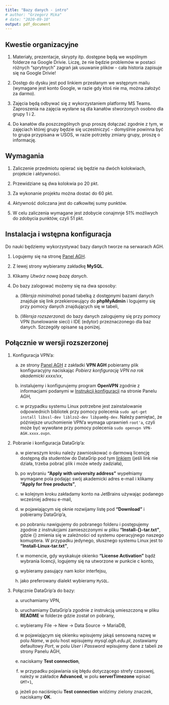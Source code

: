 ```yaml
---
title: "Bazy danych - intro"
# author: "Grzegorz Mika"
# date: "2020-09-10"
output: pdf_document
---
```


## Kwestie organizacyjne

1. Materiały, prezentacje, skrypty itp. dostępne będą we wspólnym folderze na Google Drivie. Liczę, że nie będzie problemów w postaci różnych "sprytnych" zagrań jak usuwanie plików - cała historia zapisuje się na Google Drivie!

2. Dostęp do dysku jest pod linkiem przesłanym we wstępnym mailu (wymagane jest konto Google, w razie gdy ktoś nie ma, można założyć za darmo).

3. Zajęcia będą odbywać się z wykorzystaniem platformy MS Teams. Zaproszenia na zajęcia wysłane są dla kanałów stworzonych osobno dla grupy 1 i 2.

4. Do kanałów dla poszczególnych grup proszę dołączać zgodnie z tym, w zajęciach której grupy będzie się uczestniczyć - domyślnie powinna być to grupa przypisana w USOS, w razie potrzeby zmiany grupy, proszę o informację.

## Wymagania

1. Zaliczenie przedmiotu opierać się będzie na dwóch kolokwiach, projekcie i aktywności.

2. Przewidziane są dwa kolokwia po 20 pkt.

3. Za wykonanie projektu można dostać do 60 pkt.

4. Aktywność doliczana jest do całkowitej sumy punktów.

5. W celu zaliczenia wymagane jest zdobycie conajmnje 51% możliwych do zdobycia punktów, czyli 51 pkt.

## Instalacja i wstępna konfiguracja

Do nauki będziemy wykorzystywać bazy danych tworze na serwarach AGH.

1. Logujemy się na stronę [Panel AGH](https://panel.agh.edu.pl/index.php).

2. Z lewej strony wybieramy zakładkę **MySQL**.

3. Klikamy *Utwórz nową bazę danych*.

4. Do bazy zalogować możemy się na dwa sposoby:

    a. (*Wersja minimalna*) ponad tabelką z dostępnymi bazami danych znajduje się link przekierowujący do **phpMyAdmin** i logujemy się przy pomocy danych znajdujących się w tabeli,
    
    b. (*Wersja rozszerzona*) do bazy danych zalogujemy się przy pomocy VPN (tunelowanie sieci) i IDE (edytor) przeznaczonego dla baz danych. Szczegóły opisane są poniżej. 
 
## Połącznie w wersji rozszerzonej

1. Konfiguracja VPN'a:

    a. ze strony [Panel AGH](https://panel.agh.edu.pl/index.php) z zakładki **VPN AGH** pobieramy plik konfiguracyjny naciskając *Pobierz konfigurację VPN na rok akademicki xxxx/xx*,
    
    b. instalujemy i konfigurujemy program **OpenVPN** zgodnie z informacjami podanymi w [Instrukcji konfiguracji](http://panel.agh.edu.pl/docs/openvpn/) na stronie Panelu AGH,
    
    c. w przypadku systemu Linux potrzebne jest zainstalowanie odpowiednich bibliotek przy pomocy polecenia `sudo apt-get install libssl-dev liblzo2-dev libpam0g-dev`. Należy pamiętać, że późniejsze uruchomienie VPN'a wymaga uprawnień `root'a`, czyli może być wywołane przy pomocy polecenia `sudo openvpn VPN-AGH.xxxx.ovpn`.

2. Pobranie i konfiguracja DataGrip'a:

    a. w pierwszym kroku należy zawnioskować o darmową licencję dostępną dla studentów do DataGrip pod tym [linkiem](https://www.jetbrains.com/community/education/#students) (jeśli link nie działa, trzeba pobrać plik i może wtedy zadziała),

    b. po wybraniu **"Apply with university address"** wypełniamy wymagane pola podając swój akademicki adres e-mail i klikamy **"Apply for free products"**,

    c. w kolejnym kroku zakładamy konto na JetBrains używając podanego wcześniej adresu e-mail,
    d. w pojawiającym się oknie rozwijamy listę pod **"Download"** i pobieramy DataGrip'a,
    e. po pobraniu nawigujemy do pobranego folderu i postępujemy zgodnie z instrukcjami zamieszczonymi w pliku **"Install-{}-tar.txt"**, gdzie {} zmienia się w zależności od systemu operacyjnego naszego komuptera. W przypadku jedynego, słusznego systemu Linux jest to **"Install-Linux-tar.txt"**,
    f. w momencie, gdy wyskakuje okienko **"License Activation"** bądź wybrania licencji, logujemy się na utworzone w punkcie c konto,
    g. wybieramy pasujący nam kolor interfejsu,
    h. jako preferowany dialekt wybieramy `MySQL`.

3. Połącznie DataGrip'a do bazy:

    a. uruchamiamy VPN,
    
    b. uruchamiamy DataGrip'a zgodnie z instrukcją umieszczoną w pliku **README** w folderze gdzie został on pobrany,
    
    c. wybieramy File -> New -> Data Source -> MariaDB,
    
    d. w pojawiającym się okienku wpisujemy jakąś sensowną nazwę w polu *Name*, w polu host wpisujemy *mysql.agh.edu.pl*, zostawiamy defaultowy *Port*, w polu *User* i *Password* wpisujemy dane z tabeli ze strony Panelu AGH,
    
    e. naciskamy **Test connection**,
    
    f. w przypadku pojawiania się błędu dotyczącego strefy czasowej, należy w zakładce **Advanced**, w polu **serverTimezone** wpisać `GMT+1`,
    
    g. jeżeli po naciśnięciu **Test connection** widzimy zielony znaczek, naciskamy **OK**.
